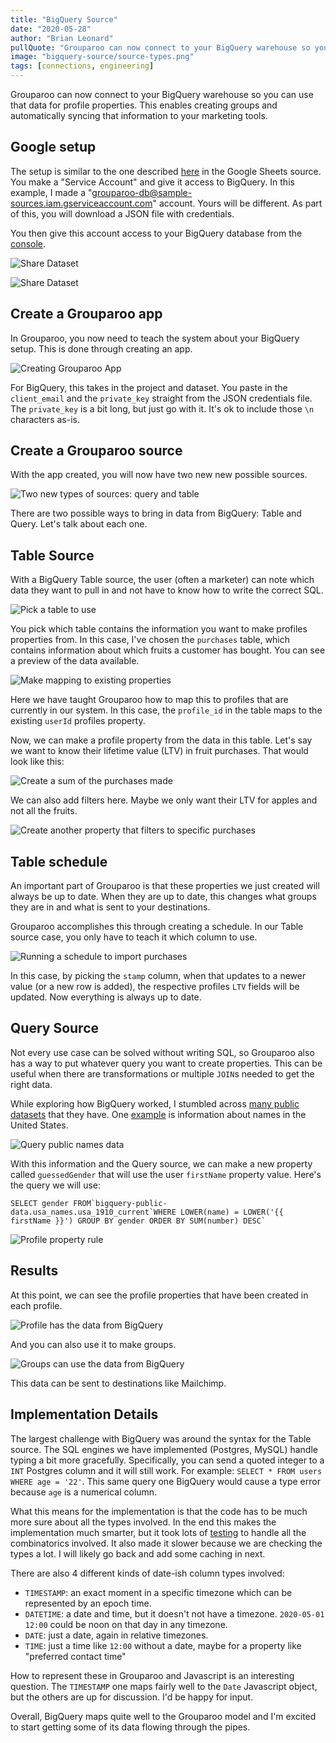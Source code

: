 ```yaml
---
title: "BigQuery Source"
date: "2020-05-28"
author: "Brian Leonard"
pullQuote: "Grouparoo can now connect to your BigQuery warehouse so you can use that data for profile properties."
image: "bigquery-source/source-types.png"
tags: [connections, engineering]
---
```


Grouparoo can now connect to your BigQuery warehouse so you can use that data for profile properties. This enables creating groups and automatically syncing that information to your marketing tools.

## Google setup

The setup is similar to the one described [here](google-sheets-source) in the Google Sheets source. You make a "Service Account" and give it access to BigQuery. In this example, I made a "grouparoo-db@sample-sources.iam.gserviceaccount.com" account. Yours will be different. As part of this, you will download a JSON file with credentials.

You then give this account access to your BigQuery database from the [console](https://console.cloud.google.com/bigquery).

<Image
  alt="Share Dataset"
  src="bigquery-source/google-share-dataset.png"
  height={100}
  width={465}
/>

<Image
  alt="Share Dataset"
  src="bigquery-source/google-add-account.png"
  height={400}
  width={380}
/>

## Create a Grouparoo app

In Grouparoo, you now need to teach the system about your BigQuery setup. This is done through creating an app.

<Image
  alt="Creating Grouparoo App"
  src="bigquery-source/app-settings.png"
  height={400}
  width={625}
/>

For BigQuery, this takes in the project and dataset. You paste in the `client_email` and the `private_key` straight from the JSON credentials file. The `private_key` is a bit long, but just go with it. It's ok to include those `\n` characters as-is.

## Create a Grouparoo source

With the app created, you will now have two new new possible sources.

<Image
  alt="Two new types of sources: query and table"
  src="bigquery-source/source-types.png"
  height={200}
  width={213}
/>

There are two possible ways to bring in data from BigQuery: Table and Query. Let's talk about each one.

## Table Source

With a BigQuery Table source, the user (often a marketer) can note which data they want to pull in and not have to know how to write the correct SQL.

<Image
  alt="Pick a table to use"
  src="bigquery-source/table-preview.png"
  height={300}
  width={578}
/>

You pick which table contains the information you want to make profiles properties from. In this case, I've chosen the `purchases` table, which contains information about which fruits a customer has bought. You can see a preview of the data available.

<Image
  alt="Make mapping to existing properties"
  src="bigquery-source/table-mapping.png"
  height={300}
  width={849}
/>

Here we have taught Grouparoo how to map this to profiles that are currently in our system. In this case, the `profile_id` in the table maps to the existing `userId` profiles property.

Now, we can make a profile property from the data in this table. Let's say we want to know their lifetime value (LTV) in fruit purchases. That would look like this:

<Image
  alt="Create a sum of the purchases made"
  src="bigquery-source/table-property.png"
  height={400}
  width={462}
/>

We can also add filters here. Maybe we only want their LTV for apples and not all the fruits.

<Image
  alt="Create another property that filters to specific purchases"
  src="bigquery-source/table-filter.png"
  height={150}
  width={756}
/>

## Table schedule

An important part of Grouparoo is that these properties we just created will always be up to date. When they are up to date, this changes what groups they are in and what is sent to your destinations.

Grouparoo accomplishes this through creating a schedule. In our Table source case, you only have to teach it which column to use.

<Image
  alt="Running a schedule to import purchases"
  src="bigquery-source/table-schedule.png"
  height={400}
  width={530}
/>

In this case, by picking the `stamp` column, when that updates to a newer value (or a new row is added), the respective profiles `LTV` fields will be updated. Now everything is always up to date.

## Query Source

Not every use case can be solved without writing SQL, so Grouparoo also has a way to put whatever query you want to create properties. This can be useful when there are transformations or multiple `JOIN`s needed to get the right data.

While exploring how BigQuery worked, I stumbled across [many public datasets](https://cloud.google.com/bigquery/public-data) that they have. One [example](https://console.cloud.google.com/marketplace/details/social-security-administration/us-names?filter=solution-type:dataset&q=name&id=7a385178-115c-44b0-8ec2-4da800e47888) is information about names in the United States.

<Image
  alt="Query public names data"
  src="bigquery-source/names-query.png"
  height={300}
  width={432}
/>

With this information and the Query source, we can make a new property called `guessedGender` that will use the user `firstName` property value. Here's the query we will use:

```
SELECT gender FROM`bigquery-public-data.usa_names.usa_1910_current`WHERE LOWER(name) = LOWER('{{ firstName }}') GROUP BY gender ORDER BY SUM(number) DESC`
```

<Image
  alt="Profile property rule"
  src="bigquery-source/query-property.png"
  height={300}
  width={480}
/>

## Results

At this point, we can see the profile properties that have been created in each profile.

<Image
  alt="Profile has the data from BigQuery"
  src="bigquery-source/profile.png"
  height={400}
  width={565}
/>

And you can also use it to make groups.

<Image
  alt="Groups can use the data from BigQuery"
  src="bigquery-source/group.png"
  height={300}
  width={609}
/>

This data can be sent to destinations like Mailchimp.

## Implementation Details

The largest challenge with BigQuery was around the syntax for the Table source. The SQL engines we have implemented (Postgres, MySQL) handle typing a bit more gracefully. Specifically, you can send a quoted integer to a `INT` Postgres column and it will still work. For example: `SELECT * FROM users WHERE age = '22'`. This same query one BigQuery would cause a type error because `age` is a numerical column.

What this means for the implementation is that the code has to be much more sure about all the types involved. In the end this makes the implementation much smarter, but it took lots of [testing](https://github.com/grouparoo/grouparoo/blob/2c609ecee8bc4324c8f4612d0e306152fabfaa74/plugins/%40grouparoo/bigquery/__tests__/table-import/import-property.ts) to handle all the combinatorics involved. It also made it slower because we are checking the types a lot. I will likely go back and add some caching in next.

There are also 4 different kinds of date-ish column types involved:

- `TIMESTAMP`: an exact moment in a specific timezone which can be represented by an epoch time.
- `DATETIME`: a date and time, but it doesn't not have a timezone. `2020-05-01 12:00` could be noon on that day in any timezone.
- `DATE`: just a date, again in relative timezones.
- `TIME`: just a time like `12:00` without a date, maybe for a property like "preferred contact time"

How to represent these in Grouparoo and Javascript is an interesting question. The `TIMESTAMP` one maps fairly well to the `Date` Javascript object, but the others are up for discussion. I'd be happy for input.

Overall, BigQuery maps quite well to the Grouparoo model and I'm excited to start getting some of its data flowing through the pipes.
